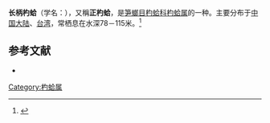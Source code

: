 {{Speciesbox
| name = 长柄杓蛤
| image = 
| image_width = 
| genus = Cuspidaria
| species = steindachneri
| authority = Sturandy, 1901
}}
'''长柄杓蛤'''（学名：''{{lang|la|Cuspidaria steindachneri}}''），又稱'''正杓蛤'''，是[[笋螂目|笋螂目]][[杓蛤科|杓蛤科]][[杓蛤属|杓蛤属]]的一种。主要分布于[[中国大陆|中国大陆]]、[[台湾|台湾]]，常栖息在水深78－115米。<ref>{{cite web|url=http://shell.sinica.edu.tw/chinese/shellbase_detail.php?science_no=2863|title=国际贝库：长柄杓蛤|publisher=台湾贝类资料库|accessdate=2009-08-11|archive-url=https://web.archive.org/web/20160304091503/http://shell.sinica.edu.tw/chinese/shellbase_detail.php?science_no=2863|archive-date=2016-03-04|dead-url=yes}}</ref>

== 参考文献 ==
{{reflist|2}}
* {{TaiBNET| zh=正杓蛤 | id=314063 | binomial=Cuspidaria steindachneri | authority=Sturandy, 1901 | var= | accessdate=2013-01-24}}
{{Taxonbar|from=Q11123470}}

[[Category:杓蛤属|Category:杓蛤属]]


{{animal-stub}}